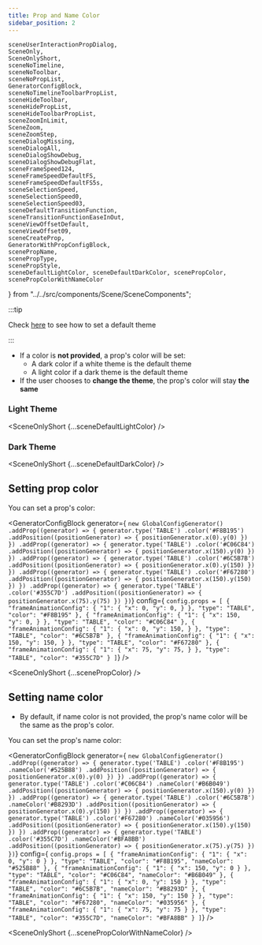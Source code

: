 ```yaml
---
title: Prop and Name Color
sidebar_position: 2
---
```


    sceneUserInteractionPropDialog,
    SceneOnly,
    SceneOnlyShort,
    sceneNoTimeline,
    sceneNoToolbar,
    sceneNoPropList,
    GeneratorConfigBlock,
    sceneNoTimelineToolbarPropList,
    sceneHideToolbar,
    sceneHidePropList,
    sceneHideToolbarPropList,
    sceneZoomInLimit,
    SceneZoom,
    sceneZoomStep,
    sceneDialogMissing,
    sceneDialogAll,
    sceneDialogShowDebug,
    sceneDialogShowDebugFlat,
    sceneFrameSpeed124,
    sceneFrameSpeedDefaultFS,
    sceneFrameSpeedDefaultFS5s,
    sceneSelectionSpeed,
    sceneSelectionSpeed0,
    sceneSelectionSpeed03,
    sceneDefaultTransitionFunction,
    sceneTransitionFunctionEaseInOut,
    sceneViewOffsetDefault,
    sceneViewOffset09,
    sceneCreateProp,
    GeneratorWithPropConfigBlock,
    scenePropName,
    scenePropType,
    scenePropStyle,
    sceneDefaultLightColor, sceneDefaultDarkColor, scenePropColor, scenePropColorWithNameColor
} from "../../src/components/Scene/SceneComponents";

:::tip

Check [here](../global-config/theme) to see how to set a default theme

:::

* If a color is **not provided**, a prop's color will be set:
    * A dark color if a white theme is the default theme
    * A light color if a dark theme is the default theme
* If the user chooses to **change the theme**, the prop's color will stay **the same**

### Light Theme

<SceneOnlyShort {...sceneDefaultLightColor} />

### Dark Theme

<SceneOnlyShort {...sceneDefaultDarkColor} />

## Setting prop color

You can set a prop's color:

<GeneratorConfigBlock
    generator={
        `new GlobalConfigGenerator()
    .addProp((generator) => {
            generator.type('TABLE')
                .color('#F8B195')
                .addPosition((positionGenerator) => {
                positionGenerator.x(0).y(0)
            })
    })
    .addProp((generator) => {
        generator.type('TABLE')
            .color('#C06C84')
            .addPosition((positionGenerator) => {
                positionGenerator.x(150).y(0)
            })
    })
    .addProp((generator) => {
        generator.type('TABLE')
            .color('#6C5B7B')
            .addPosition((positionGenerator) => {
                positionGenerator.x(0).y(150)
            })
    })
    .addProp((generator) => {
        generator.type('TABLE')
            .color('#F67280')
            .addPosition((positionGenerator) => {
                positionGenerator.x(150).y(150)
            })
    })
    .addProp((generator) => {
        generator.type('TABLE')
            .color('#355C7D')
            .addPosition((positionGenerator) => {
                positionGenerator.x(75).y(75)
            })
    })`}
    config={
        `config.props = [
      {
        "frameAnimationConfig": {
          "1": {
            "x": 0,
            "y": 0,
          }
        },
        "type": "TABLE",
        "color": "#F8B195"
      },
      {
        "frameAnimationConfig": {
          "1": {
            "x": 150,
            "y": 0,
          }
        },
        "type": "TABLE",
        "color": "#C06C84"
      },
      {
        "frameAnimationConfig": {
          "1": {
            "x": 0,
            "y": 150,
          }
        },
        "type": "TABLE",
        "color": "#6C5B7B"
      },
      {
        "frameAnimationConfig": {
          "1": {
            "x": 150,
            "y": 150,
          }
        },
        "type": "TABLE",
        "color": "#F67280"
      },
      {
        "frameAnimationConfig": {
          "1": {
            "x": 75,
            "y": 75,
          }
        },
        "type": "TABLE",
        "color": "#355C7D"
      }
    ]`} />

<SceneOnlyShort {...scenePropColor} />


## Setting name color

* By default, if name color is not provided, the prop's name color will be the same as the prop's color.

You can set the prop's name color:

<GeneratorConfigBlock
    generator={
        `new GlobalConfigGenerator()
    .addProp((generator) => {
            generator.type('TABLE')
                .color('#F8B195')
                .nameColor('#525B88')
                .addPosition((positionGenerator) => {
                    positionGenerator.x(0).y(0)
                })
    })
    .addProp((generator) => {
        generator.type('TABLE')
            .color('#C06C84')
            .nameColor('#B6B049')
            .addPosition((positionGenerator) => {
                positionGenerator.x(150).y(0)
            })
    })
    .addProp((generator) => {
        generator.type('TABLE')
            .color('#6C5B7B')
            .nameColor('#B8293D')
            .addPosition((positionGenerator) => {
                positionGenerator.x(0).y(150)
            })
    })
    .addProp((generator) => {
        generator.type('TABLE')
            .color('#F67280')
            .nameColor('#035956')
            .addPosition((positionGenerator) => {
                positionGenerator.x(150).y(150)
            })
    })
    .addProp((generator) => {
        generator.type('TABLE')
            .color('#355C7D')
            .nameColor('#BFA8BB')
            .addPosition((positionGenerator) => {
                positionGenerator.x(75).y(75)
            })
    })`}
    config={
        `config.props = [
      {
        "frameAnimationConfig": {
          "1": {
            "x": 0,
            "y": 0
          }
        },
        "type": "TABLE",
        "color": "#F8B195",
        "nameColor": "#525B88"
      },
      {
        "frameAnimationConfig": {
          "1": {
            "x": 150,
            "y": 0
          }
        },
        "type": "TABLE",
        "color": "#C06C84",
        "nameColor": "#B6B049"
      },
      {
        "frameAnimationConfig": {
          "1": {
            "x": 0,
            "y": 150
          }
        },
        "type": "TABLE",
        "color": "#6C5B7B",
        "nameColor": "#B8293D"
      },
      {
        "frameAnimationConfig": {
          "1": {
            "x": 150,
            "y": 150
          }
        },
        "type": "TABLE",
        "color": "#F67280",
        "nameColor": "#035956"
      },
      {
        "frameAnimationConfig": {
          "1": {
            "x": 75,
            "y": 75
          }
        },
        "type": "TABLE",
        "color": "#355C7D",
        "nameColor": "#BFA8BB"
      }
    ]`} />

<SceneOnlyShort {...scenePropColorWithNameColor} />